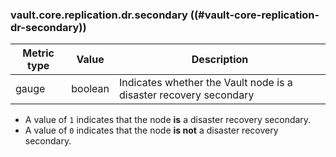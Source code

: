### vault.core.replication.dr.secondary ((#vault-core-replication-dr-secondary))

Metric type | Value   | Description
----------- | ------- | -----------
gauge       | boolean | Indicates whether the Vault node is a disaster recovery secondary

- A value of `1` indicates that the node **is** a disaster recovery secondary.
- A value of `0` indicates that the node **is not** a disaster recovery secondary.